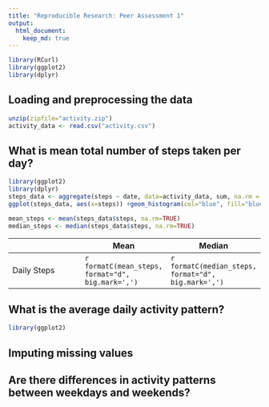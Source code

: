 ```yaml
---
title: "Reproducible Research: Peer Assessment 1"
output: 
  html_document:
    keep_md: true
---
```


```r
library(RCurl)
library(ggplot2)
library(dplyr)
```


## Loading and preprocessing the data


```r
unzip(zipfile="activity.zip")
activity_data <- read.csv("activity.csv")
```



## What is mean total number of steps taken per day?



```r

library(ggplot2)
library(dplyr)
steps_data <- aggregate(steps ~ date, data=activity_data, sum, na.rm = TRUE)
ggplot(steps_data, aes(x=steps)) +geom_histogram(col="blue", fill="blue") 

mean_steps <- mean(steps_data$steps, na.rm=TRUE)
median_steps <- median(steps_data$steps, na.rm=TRUE)

```



|             | Mean  | Median |
|-------------|-------|--------|
| Daily Steps | `r formatC(mean_steps, format="d", big.mark=',')` | `r formatC(median_steps, format="d", big.mark=',')` |

## What is the average daily activity pattern?
```r
library(ggplot2)


```




## Imputing missing values



## Are there differences in activity patterns between weekdays and weekends?
